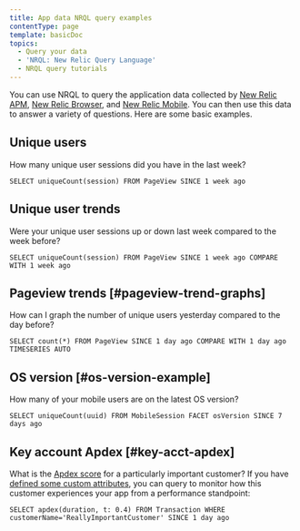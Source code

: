 ```yaml
---
title: App data NRQL query examples
contentType: page
template: basicDoc
topics:
  - Query your data
  - 'NRQL: New Relic Query Language'
  - NRQL query tutorials
---
```


You can use NRQL to query the application data collected by [New Relic APM](/docs/insights/new-relic-insights/decorating-events/insights-attributes#transaction-defaults), [New Relic Browser](/docs/insights/new-relic-insights/decorating-events/insights-attributes#browser-defaults), and [New Relic Mobile](/docs/insights/new-relic-insights/decorating-events/insights-attributes#mobile-defaults). You can then use this data to answer a variety of questions. Here are some basic examples.

## Unique users

How many unique user sessions did you have in the last week?

```
SELECT uniqueCount(session) FROM PageView SINCE 1 week ago
```

## Unique user trends

Were your unique user sessions up or down last week compared to the week before?

```
SELECT uniqueCount(session) FROM PageView SINCE 1 week ago COMPARE WITH 1 week ago
```

## Pageview trends [#pageview-trend-graphs]

How can I graph the number of unique users yesterday compared to the day before?

```
SELECT count(*) FROM PageView SINCE 1 day ago COMPARE WITH 1 day ago TIMESERIES AUTO
```

## OS version [#os-version-example]

How many of your mobile users are on the latest OS version?

```
SELECT uniqueCount(uuid) FROM MobileSession FACET osVersion SINCE 7 days ago
```

## Key account Apdex [#key-acct-apdex]

What is the [Apdex score](/docs/apm/new-relic-apm/apdex/apdex-measuring-user-satisfaction) for a particularly important customer? If you have [defined some custom attributes](/docs/insights/new-relic-insights/decorating-events/insights-custom-attributes), you can query to monitor how this customer experiences your app from a performance standpoint:

```
SELECT apdex(duration, t: 0.4) FROM Transaction WHERE customerName='ReallyImportantCustomer' SINCE 1 day ago
```
